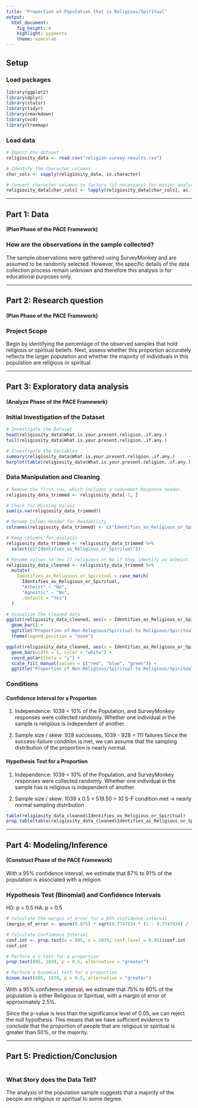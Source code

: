 ```yaml
---
title: "Proportion of Population that is Religious/Spiritual"
output: 
  html_document: 
    fig_height: 4
    highlight: pygments
    theme: spacelab
---
```


## Setup

### Load packages

```r
library(ggplot2)
library(dplyr)
library(statsr)
library(tidyr)
library(rmarkdown)
library(vcd)
library(treemap)
```

### Load data

```r
# Import the dataset
religiosity_data <- read.csv("religion-survey-results.csv")

# Identify the character columns
char_cols <- sapply(religiosity_data, is.character)

# Convert character columns to factors (if necessary) for easier analysis
religiosity_data[char_cols] <- lapply(religiosity_data[char_cols], as.factor)
```

* * *

## Part 1: Data 
#### (Plan Phase of the PACE Framework)

### How are the observations in the sample collected?
The sample observations were gathered using SurveyMonkey and are assumed to be randomly selected. However, the specific details of the 
data collection process remain unknown and therefore this analysis is for educational purposes only.

* * *

## Part 2: Research question 
#### (Plan Phase of the PACE Framework)

### Project Scope
Begin by identifying the percentage of the observed samples that hold religious or spiritual beliefs. Next, assess whether this proportion 
accurately reflects the larger population and whether the majority of individuals in this population are religious or spiritual.

* * *

## Part 3: Exploratory data analysis 
#### (Analyze Phase of the PACE Framework)

### Initial Investigation of the Dataset
```r
# Investigate the Dataset
head(religiosity_data$What.is.your.present.religion..if.any.)
tail(religiosity_data$What.is.your.present.religion..if.any.)

# Investigate the Variables
summary(religiosity_data$What.is.your.present.religion..if.any.)
barplot(table(religiosity_data$What.is.your.present.religion..if.any.))
```

### Data Manipulation and Cleaning
```r
# Remove the first row, which includes a redundant Response header.
religiosity_data_trimmed <- religiosity_data[-1, ]

# Check for Missing Values
sum(is.na(religiosity_data_trimmed))

# Rename Column Header for Readability
colnames(religiosity_data_trimmed) <- c("Identifies_as_Religious_or_Spiritual")

# Keep columns for analysis
religiosity_data_trimmed <- religiosity_data_trimmed %>%
  select(c("Identifies_as_Religious_or_Spiritual"))

# Rename values to Yes if religious or No if they identify as atheist
religiosity_data_cleaned <- religiosity_data_trimmed %>%
  mutate(
    Identifies_as_Religious_or_Spiritual = case_match(
      Identifies_as_Religious_or_Spiritual,
      "Atheist" ~ "No",
      "Agnostic" ~ "No",
      .default = "Yes")
  )

# Visualize the cleaned data
ggplot(religiosity_data_cleaned, aes(x = Identifies_as_Religious_or_Spiritual, fill = Identifies_as_Religious_or_Spiritual)) +
  geom_bar() +
  ggtitle("Proportion of Non-Religious/Spiritual to Religious/Spiritual") +
  theme(legend.position = "none")

ggplot(religiosity_data_cleaned, aes(x = Identifies_as_Religious_or_Spiritual, fill = Identifies_as_Religious_or_Spiritual)) +
  geom_bar(width = 1, color = "white") +
  coord_polar(theta = "y") +
  scale_fill_manual(values = c("red", "blue", "green")) +
  ggtitle("Proportion of Non-Religious/Spiritual to Religious/Spiritual")
```

### Conditions
#### Confidence Interval for a Proportion
1. Independence: 1039 < 10% of the Population, and SurveyMonkey responses were collected randomly.
Whether one individual in the sample is religious is independent of another.

2. Sample size / skew: 928 successes, 1039 - 928 = 111 failures
Since the success-failure condition is met, we can assume that 
the sampling distribution of the proportion is nearly normal.

#### Hypothesis Test for a Proportion
1. Independence: 1039 < 10% of the Population, and SurveyMonkey responses were collected randomly.
Whether one individual in the sample has is religious is independent of another.

2. Sample size / skew: 1039 x 0.5 = 519.50 > 10 
S-F condition met → nearly normal sampling distribution

```r
table(religiosity_data_cleaned$Identifies_as_Religious_or_Spiritual)
prop.table(table(religiosity_data_cleaned$Identifies_as_Religious_or_Spiritual))
```

* * *

## Part 4: Modeling/Inference 
#### (Construct Phase of the PACE Framework)

With a 95% confidence interval, we estimate that 87% to 91% of the population is associated with a religion.

### Hypothesis Test (Binomial) and Confidence Intervals
H0: p < 0.5
HA: p > 0.5

```r
# Calculate the margin of error for a 95% confidence interval
(margin_of_error <- qnorm(0.975) * sqrt(0.7747834 * (1 - 0.7747834) / 1039))

# Calculate Confidence Interval
conf.int <- prop.test(x = 805, n = 1039, conf.level = 0.95)$conf.int
conf.int

# Perform a z-test for a proportion
prop.test(805, 1039, p = 0.5, alternative = "greater")

# Perform a binomial test for a proportion
binom.test(805, 1039, p = 0.5, alternative = "greater")
```

With a 95% confidence interval, we estimate that 75% to 80% of the population is either Religious or Spiritual, with a 
margin of error of approximately 2.5%.

Since the p-value is less than the significance level of 0.05, we can reject the null hypothesis. 
This means that we have sufficient evidence to conclude that the proportion of people that are religious
or spiritual is greater than 50%, or the majority.

* * *

## Part 5: Prediction/Conclusion
```r
```

### What Story does the Data Tell?
The analysis of the population sample suggests that a majority of the people are religious or spiritual to some degree.